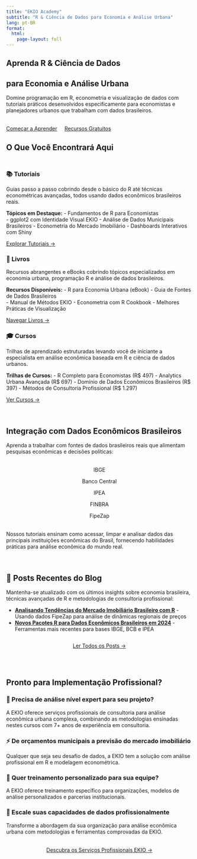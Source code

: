 ```yaml
---
title: "EKIO Academy"
subtitle: "R & Ciência de Dados para Economia e Análise Urbana"
lang: pt-BR
format:
  html:
    page-layout: full
---
```


::: {.hero-section}
::: {.container}
::: {.hero-content}
# Aprenda R & Ciência de Dados {.hero-title}
## para Economia e Análise Urbana {.hero-subtitle}

Domine programação em R, econometria e visualização de dados com tutoriais práticos desenvolvidos especificamente para economistas e planejadores urbanos que trabalham com dados brasileiros.

::: {style="margin-top: 2rem;"}
[Começar a Aprender](tutoriais/index.qmd){.btn .btn-ekio .btn-lg} [Recursos Gratuitos](livros/index.qmd){.btn .btn-outline-light .btn-lg style="margin-left: 1rem;"}
:::
:::
:::
:::

## O Que Você Encontrará Aqui

::: {.row style="margin-top: 3rem;"}
::: {.col-md-4}
::: {.tutorial-card}
### 📚 Tutoriais
Guias passo a passo cobrindo desde o básico do R até técnicas econométricas avançadas, todos usando dados econômicos brasileiros reais.

**Tópicos em Destaque:**
- Fundamentos de R para Economistas  
- ggplot2 com Identidade Visual EKIO
- Análise de Dados Municipais Brasileiros
- Econometria do Mercado Imobiliário
- Dashboards Interativos com Shiny

[Explorar Tutoriais →](tutoriais/index.qmd){.btn .btn-ekio}
:::
:::

::: {.col-md-4}
::: {.tutorial-card}
### 📖 Livros
Recursos abrangentes e eBooks cobrindo tópicos especializados em economia urbana, programação R e análise de dados brasileiros.

**Recursos Disponíveis:**
- R para Economia Urbana (eBook)
- Guia de Fontes de Dados Brasileiros  
- Manual de Métodos EKIO
- Econometria com R Cookbook
- Melhores Práticas de Visualização

[Navegar Livros →](livros/index.qmd){.btn .btn-ekio}
:::
:::

::: {.col-md-4}
::: {.tutorial-card}
### 🎓 Cursos
Trilhas de aprendizado estruturadas levando você de iniciante a especialista em análise econômica baseada em R e ciência de dados urbanos.

**Trilhas de Cursos:**
- R Completo para Economistas (R$ 497)
- Analytics Urbana Avançada (R$ 697)
- Domínio de Dados Econômicos Brasileiros (R$ 397)
- Métodos de Consultoria Profissional (R$ 1.297)

[Ver Cursos →](cursos/index.qmd){.btn .btn-ekio}
:::
:::
:::

::: {.brazil-data-showcase style="margin: 4rem 0;"}
## Integração com Dados Econômicos Brasileiros

Aprenda a trabalhar com fontes de dados brasileiros reais que alimentam pesquisas econômicas e decisões políticas:

::: {style="text-align: center; margin: 2rem 0;"}
::: {.data-source-badge}
IBGE
:::
::: {.data-source-badge}
Banco Central
:::
::: {.data-source-badge}
IPEA
:::
::: {.data-source-badge}
FINBRA
:::
::: {.data-source-badge}
FipeZap
:::
:::

Nossos tutoriais ensinam como acessar, limpar e analisar dados das principais instituições econômicas do Brasil, fornecendo habilidades práticas para análise econômica do mundo real.
:::

::: {.row style="margin: 4rem 0;"}
::: {.col-md-8}
## 📝 Posts Recentes do Blog

Mantenha-se atualizado com os últimos insights sobre economia brasileira, técnicas avançadas de R e metodologias de consultoria profissional:

- **[Analisando Tendências do Mercado Imobiliário Brasileiro com R](blog/posts/2024-08-10-analise-mercado-imobiliario-brasileiro.qmd)** - Usando dados FipeZap para análise de dinâmicas regionais de preços
- **[Novos Pacotes R para Dados Econômicos Brasileiros em 2024](blog/posts/2024-08-05-novos-pacotes-r-dados-brasileiros.qmd)** - Ferramentas mais recentes para bases IBGE, BCB e IPEA

:::

::: {.col-md-4 style="display: flex; align-items: center; justify-content: center;"}
[Ler Todos os Posts →](blog/index.qmd){.btn .btn-ekio .btn-lg}
:::
:::

::: {.ekio-cta}
## Pronto para Implementação Profissional?

::: {.row}
::: {.col-md-6}
::: {.ekio-message}
### 🎯 Precisa de análise nível expert para seu projeto?
A EKIO oferece serviços profissionais de consultoria para análise econômica urbana complexa, combinando as metodologias ensinadas nestes cursos com 7+ anos de experiência em consultoria.
:::
:::

::: {.col-md-6}
::: {.ekio-message}
### ⚡ De orçamentos municipais a previsão do mercado imobiliário
Qualquer que seja seu desafio de dados, a EKIO tem a solução com análise profissional em R e modelagem econométrica.
:::
:::

::: {.col-md-6}
::: {.ekio-message}
### 👥 Quer treinamento personalizado para sua equipe?
A EKIO oferece treinamento específico para organizações, modelos de análise personalizados e parcerias institucionais.
:::
:::

::: {.col-md-6}
::: {.ekio-message}
### 🚀 Escale suas capacidades de dados profissionalmente
Transforme a abordagem da sua organização para análise econômica urbana com metodologias e ferramentas comprovadas da EKIO.
:::
:::
:::

::: {style="text-align: center; margin-top: 2rem;"}
[Descubra os Serviços Profissionais EKIO →](https://ekio.com.br){.btn .btn-light .btn-lg onclick="ekioTrackEducationalEngagement('professional_services_cta_pt', 'from_academy_content_pt')"}
:::
:::